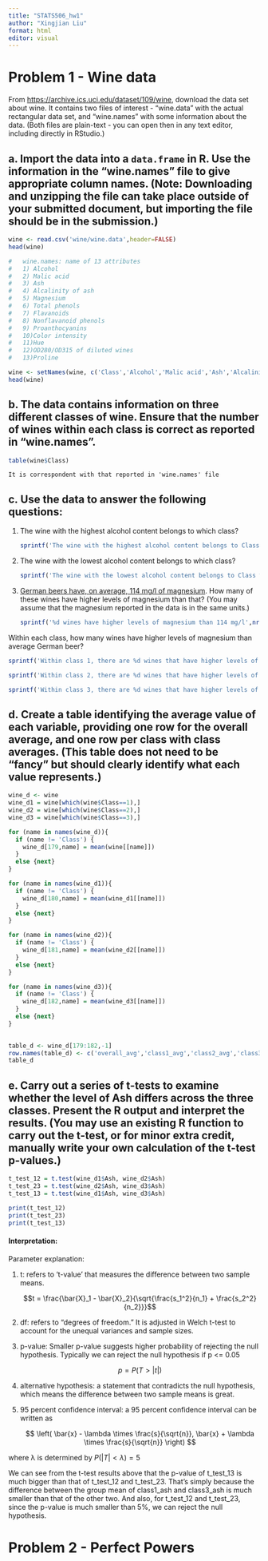 ```yaml
---
title: "STATS506_hw1"
author: "Xingjian Liu"
format: html
editor: visual
---
```


# Problem 1 - Wine data

From <https://archive.ics.uci.edu/dataset/109/wine>, download the data set about wine. It contains two files of interest - "wine.data" with the actual rectangular data set, and "wine.names" with some information about the data. (Both files are plain-text - you can open then in any text editor, including directly in RStudio.)

## a. Import the data into a `data.frame` in R. Use the information in the "wine.names" file to give appropriate column names. (Note: Downloading and unzipping the file can take place outside of your submitted document, but importing the file should be in the submission.)

```r
wine <- read.csv('wine/wine.data',header=FALSE)
head(wine)
```

```r
#   wine.names: name of 13 attributes
#   1) Alcohol
#  	2) Malic acid
#  	3) Ash
# 	4) Alcalinity of ash  
#  	5) Magnesium
# 	6) Total phenols
#  	7) Flavanoids
#  	8) Nonflavanoid phenols
#  	9) Proanthocyanins
# 	10)Color intensity
#  	11)Hue
#  	12)OD280/OD315 of diluted wines
#  	13)Proline 

wine <- setNames(wine, c('Class','Alcohol','Malic acid','Ash','Alcalinity of ash','Magnesium','Total phenols','Flavanoids','Nonflavanoid phenols','Proanthocyanins','Color intensity','Hue','OD280/OD315 of diluted wines','Proline'))
head(wine)
```

## b. The data contains information on three different classes of wine. Ensure that the number of wines within each class is correct as reported in "wine.names".

```r
table(wine$Class)
```

```         
It is correspondent with that reported in 'wine.names' file
```

## c. Use the data to answer the following questions:

1.  The wine with the highest alcohol content belongs to which class?

    ```r
    sprintf('The wine with the highest alcohol content belongs to Class %d',wine[which(wine$Alcohol == max(wine$Alcohol)),'Class'])
    ```

2.  The wine with the lowest alcohol content belongs to which class?

    ```r
    sprintf('The wine with the lowest alcohol content belongs to Class %d', wine[which(wine$Alcohol == min(wine$Alcohol)),'Class'])
    ```

3.  [German beers have, on average, 114 mg/l of magnesium](https://mgwater.com/beer.shtml). How many of these wines have higher levels of magnesium than that? (You may assume that the magnesium reported in the data is in the same units.)

    ```r
    sprintf('%d wines have higher levels of magnesium than 114 mg/l',nrow(wine[which(wine$Magnesium > 114),]))
    ```

Within each class, how many wines have higher levels of magnesium than average German beer?

```r
sprintf('Within class 1, there are %d wines that have higher levels of magnesium than average German bee', nrow(wine[which(wine$Magnesium > 114 & wine$Class == 1),]))

sprintf('Within class 2, there are %d wines that have higher levels of magnesium than average German bee', nrow(wine[which(wine$Magnesium > 114 & wine$Class == 2),]))

sprintf('Within class 3, there are %d wines that have higher levels of magnesium than average German bee', nrow(wine[which(wine$Magnesium > 114 & wine$Class == 3),]))
```

## d. Create a table identifying the average value of each variable, providing one row for the overall average, and one row per class with class averages. (This table does not need to be "fancy" but should clearly identify what each value represents.)

```r
wine_d <- wine
wine_d1 = wine[which(wine$Class==1),]
wine_d2 = wine[which(wine$Class==2),]
wine_d3 = wine[which(wine$Class==3),]

for (name in names(wine_d)){
  if (name != 'Class') {
    wine_d[179,name] = mean(wine[[name]])
  } 
  else {next}
}

for (name in names(wine_d1)){
  if (name != 'Class') {
    wine_d[180,name] = mean(wine_d1[[name]])
  } 
  else {next}
}

for (name in names(wine_d2)){
  if (name != 'Class') {
    wine_d[181,name] = mean(wine_d2[[name]])
  } 
  else {next}
}

for (name in names(wine_d3)){
  if (name != 'Class') {
    wine_d[182,name] = mean(wine_d3[[name]])
  } 
  else {next}
}
  

table_d <- wine_d[179:182,-1]
row.names(table_d) <- c('overall_avg','class1_avg','class2_avg','class3_avg')
table_d
```

## e. Carry out a series of t-tests to examine whether the level of Ash differs across the three classes. Present the R output and interpret the results. (You may use an existing R function to carry out the t-test, or for **minor extra credit**, manually write your own calculation of the t-test p-values.)

```r
t_test_12 = t.test(wine_d1$Ash, wine_d2$Ash)
t_test_23 = t.test(wine_d2$Ash, wine_d3$Ash)
t_test_13 = t.test(wine_d1$Ash, wine_d3$Ash)

print(t_test_12)
print(t_test_23)
print(t_test_13)
```

#### **Interpretation:**

Parameter explanation:

1.  t: refers to 't-value' that measures the difference between two sample means.

    $$t = \frac{\bar{X}_1 - \bar{X}_2}{\sqrt{\frac{s_1^2}{n_1} + \frac{s_2^2}{n_2}}}$$

2.  df: refers to "degrees of freedom." It is adjusted in Welch t-test to account for the unequal variances and sample sizes.

3.  p-value: Smaller p-value suggests higher probability of rejecting the null hypothesis. Typically we can reject the null hypothesis if p \<= 0.05

    $$p = P(T>|t|)
    $$

4.  alternative hypothesis: a statement that contradicts the null hypothesis, which means the difference between two sample means is great.

5.  95 percent confidence interval: a 95 percent confidence interval can be written as

    $$
    \left( \bar{x} -  \lambda \times \frac{s}{\sqrt{n}}, \bar{x} + \lambda \times \frac{s}{\sqrt{n}} \right)
    $$

where λ is determined by $P(|T|<\lambda) = 5%$

We can see from the t-test results above that the p-value of t_test_13 is much bigger than that of t_test_12 and t_test_23. That's simply because the difference between the group mean of class1_ash and class3_ash is much smaller than that of the other two. And also, for t_test_12 and t_test_23, since the p-value is much smaller than 5%, we can reject the null hypothesis.

# Problem 2 - Perfect Powers

```r

```

```r

```

```r

```

```r

```

```r

```
